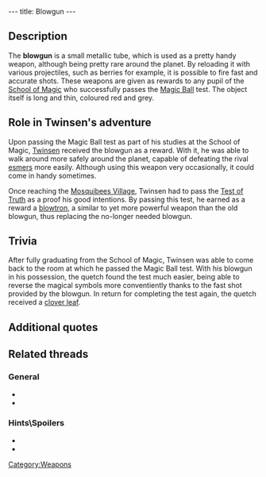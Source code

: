 ---
title: Blowgun
---

{{Weapon|
Name=Blowgun|
Image=Blowgun1.gif|
Enemy=Yellow enemies|
Rate=Fast|
Damage=Little|
Range=Medium}}

{{Quote|
Quote=The Blowgun provides rapid firepower. You can reload it with small projectiles, such as berries.|
Character=Official description}}

==Description==
The '''blowgun''' is a small metallic tube, which is used as a pretty handy weapon, although being pretty rare around the planet. By reloading it with various projectiles, such as berries for example, it is possible to fire fast and accurate shots. These weapons are given as rewards to any pupil of the [[School of Magic]] who successfully passes the [[Magic Ball]] test. The object itself is long and thin, coloured red and grey.

==Role in Twinsen's adventure==
Upon passing the Magic Ball test as part of his studies at the School of Magic, [[Twinsen]] received the blowgun as a reward. With it, he was able to walk around more safely around the planet, capable of defeating the rival [[esmers]] more easily. Although using this weapon very occasionally, it could come in handy sometimes.

Once reaching the [[Mosquibees Village]], Twinsen had to pass the [[Test of Truth]] as a proof his good intentions. By passing this test, he earned as a reward a [[blowtron]], a similar to yet more powerful weapon than the old blowgun, thus replacing the no-longer needed blowgun.

==Trivia==
After fully graduating from the School of Magic, Twinsen was able to come back to the room at which he passed the Magic Ball test. With his blowgun in his possession, the quetch found the test much easier, being able to reverse the magical symbols more conventiently thanks to the fast shot provided by the blowgun. In return for completing the test again, the quetch received a [[clover leaf]].

==Additional quotes==
{{Quote|
Quote=You now have a blowgun. It fires darts fast and accurately.|
Character=When Twinsen received the blowgun}}
{{Quote|
Quote=Bravo Twinsen, you have earned this blowgun. It provides accurate and rapid shots.|
Character=[[Mentor of the School of Magic]]}}
{{Quote|
Quote=To practice for your Blowgun Test, simply go through this door at the back of this room. You'll then have a limited time to shoot all the targets.|
Character=Mentor of the School of Magic}}
{{Quote|
Quote=I can't, I just can't!!! I heard some alien dudes landed on Twinsun, and I didn't even see them! I tried for days to do that blowgun test!|
Character=[[Aristide]]}}

==Related threads==
===General===
* {{thread|id=6054|title=Blowgun}}
* {{thread|id=2770|title=Seen this little thingamijing b4? (LBA2)}}

===Hints\Spoilers===
* {{thread|id=6848|title=Invisable Blowgun}}
* {{thread|id=880|title=You know the rain thingie, how about this?}}

[[Category:Weapons]]